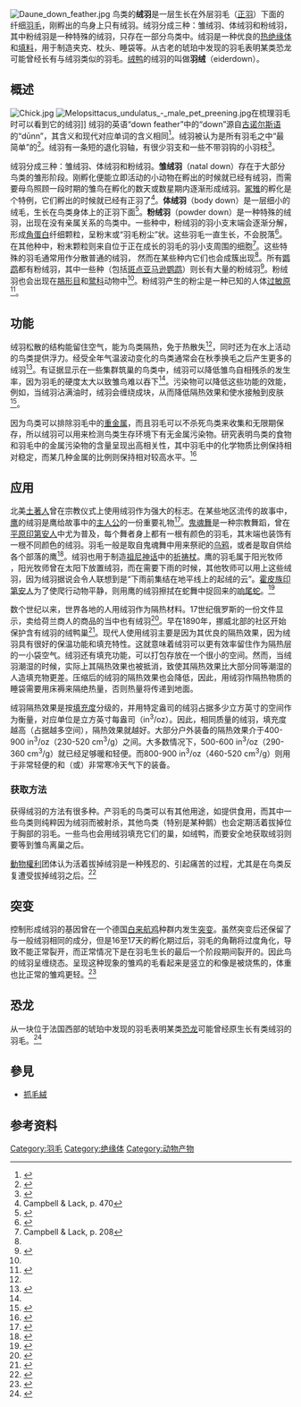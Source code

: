 [[File:Daune_down_feather.jpg|thumb]]
鸟类的'''绒羽'''是一层生长在外层羽毛（[[正羽|正羽]]）下面的纤细[[羽毛|羽毛]]，刚孵出的鸟身上只有绒羽。绒羽分成三种：雏绒羽、体绒羽和粉绒羽，其中粉绒羽是一种特殊的绒羽，只存在一部分鸟类中。绒羽是一种优良的[[热绝缘体|热绝缘体]]和[[填料|填料]]，用于制造夹克、枕头、睡袋等。从古老的琥珀中发现的羽毛表明某类恐龙可能曾经长有与绒羽类似的羽毛。[[绒鸭|绒鸭]]的绒羽的叫做'''羽绒'''（eiderdown）。

== 概述 ==
[[File:Chick.jpg|thumb]]
[[File:Melopsittacus_undulatus_-_male_pet_preening.jpg|thumb]]在梳理羽毛时可以看到它的绒羽]]
绒羽的英语“down feather”中的“down”源自[[古诺尔斯语|古诺尔斯语]]的“dūnn”，其含义和现代对应单词的含义相同<ref>{{cite web |url=http://www.merriam-webster.com/dictionary/down |title=<sup>7</sup>down (noun) |publisher=Merriam-Webster Dictionary |accessdate=2009-05-29 |archive-date=2009-04-25 |archive-url=https://web.archive.org/web/20090425132828/http://www.merriam-webster.com/dictionary/down |dead-url=no }}</ref>。绒羽被认为是所有羽毛之中“最简单”的<ref>{{cite book |title=The Integumen: A Textbook of Skin Biology |url=https://archive.org/details/integumenttextbo00spea |first=Richard Ian Campbell |last=Spearman |page=[https://archive.org/details/integumenttextbo00spea/page/97 97] |year=1973 |isbn=0-521-20048-2 |publisher=Cambridge University Press}}</ref>。绒羽有一条短的退化羽轴，有很少羽支和一些不带羽钩的小羽枝<ref name=HBW1>{{cite encyclopedia |title=Class Aves (Birds) |encyclopedia=Handbook of Birds of the World, Vol. 1: Ostrich to Ducks |location=Barcelona |publisher=Lynx Edicions |first=Eduardo |last=de Juana |editors=del Hoyo, Josep |page=39 |isbn=}}</ref>。

绒羽分成三种：雏绒羽、体绒羽和粉绒羽。'''雏绒羽'''（natal down）存在于大部分鸟类的雏形阶段。刚孵化便能立即活动的小动物在孵出的时候就已经有绒羽，而需要母鸟照顾一段时期的雏鸟在孵化的数天或数星期内逐渐形成绒羽。[[冢雉|冢雉]]的孵化是个特例，它们孵出的时候就已经有正羽了<ref>Campbell & Lack, p. 470</ref>。'''体绒羽'''（body down）是一层细小的绒毛，生长在鸟类身体上的正羽下面<ref name=Sibley>{{cite encyclopedia |title=Flight, Form, and Function |encyclopedia=The Sibley Guide to Bird Life & Behaviour |page=17 |year=2001 |publisher=Christopher Helm |location=London |isbn=0713662506 |first1=Chris |last1=Elphick |first2=John B. |last2=Dunning, Jr. |first3=Rich |last3=Cech |first4=Margaret |last4=Rubega |editors=Sibley, David; Elphick, Chris and Dunning Jr., John B.}}</ref>。'''粉绒羽'''（powder down）是一种特殊的绒羽，出现在没有亲属关系的鸟类中。一些种中，粉绒羽的羽小支末端会逐渐分解，形成[[角蛋白|角蛋白]]纤细颗粒，呈粉末或“羽毛粉尘”状。这些羽毛一直生长，不会脱落<ref>{{cite book |title=Home Study Course in Bird Biology, second edition |publisher=Cornell Laboratory of Ornithology |year=2003 |editor1-last=Podulka |editor1-first=Sandy |editor2-last=Rohrbaugh |editor2-first=Ronald W. |editor3-last=Bonney |editor3-first=Rick |page=55 (Glossary)}}</ref>。在其他种中，粉末颗粒则来自位于正在成长的羽毛的羽小支周围的细胞<ref name=Campbell208>Campbell & Lack, p. 208</ref>。这些特殊的羽毛通常用作分散普通的绒羽， 然而在某些种内它们也会成簇出现<ref name=HBW1/>。所有[[鹦鹉|鹦鹉]]都有粉绒羽，其中一些种（包括[[斑点亚马逊鹦鹉|斑点亚马逊鹦鹉]]）则长有大量的粉绒羽<ref>{{cite book |title=Parrots: A Guide to the Parrots of the World |first1=Tony |last1=Juniper |first2=Mike |last2=Parr |year=2003 |publisher=Christopher Helm |location=London |isbn=0713669330 |page=17}}</ref>。粉绒羽也会出现在[[䳍形目|䳍形目]]和[[鹭科|鹭科]]动物中<ref name=HBW1/>。粉绒羽产生的粉尘是一种已知的人体[[过敏原|过敏原]]<ref name="klein">{{cite web|url=http://yourtotalhealth.ivillage.com/bird-allergies.html?pageNum=3|title=Bird Allergies - iVillage Your Total Health|last=Klein|first=Norman|coauthors=Sicklick, Marc J.|date=7 March 2007|publisher=iVilliage - Your Total Health|accessdate=22 December 2009|deadurl=yes|archiveurl=https://web.archive.org/web/20090802095402/http://yourtotalhealth.ivillage.com/bird-allergies.html?pageNum=3|archivedate=2009年8月2日}}</ref>。

== 功能 ==
绒羽松散的结构能留住空气，能为鸟类隔热，免于热散失<ref name=Sibley/>，同时还为在水上活动的鸟类提供浮力。经受全年气温波动变化的鸟类通常会在秋季换毛之后产生更多的绒羽<ref name=Scott>{{cite book |title=Essential Ornithology |first=Graham |last=Scott |page=31 |publisher=Oxford University Press |year=2010 |isbn=0198569971}}</ref>。有证据显示在一些集群筑巢的鸟类中，绒羽可以降低雏鸟自相残杀的发生率，因为羽毛的硬度太大以致雏鸟难以吞下<ref name=Scott/>。污染物可以降低这些功能的效能，例如，当绒羽沾满油时，绒羽会缠绕成块，从而降低隔热效果和使水接触到皮肤<ref>{{cite book |title=Effects of Oil Pollution on Waterfowl: A Study of Salvage Methods |first1=Lynn A. |last1=Griner |first2=Robert |last2=Herdman |publisher=EPA Water Quality Office |date= December 1970 |page=18}}</ref>。

因为鸟类可以排除羽毛中的[[重金属|重金属]]，而且羽毛可以不杀死鸟类来收集和无限期保存，所以绒羽可以用来检测鸟类生存环境下有无金属污染物。研究表明鸟类的食物和羽毛中的金属污染物的含量呈现出高相关性，其中羽毛中的化学物质比例保持相对稳定，而某几种金属的比例则保持相对较高水平。<ref>{{cite journal|title=Assessment of metals in down feathers of female common eiders and their eggs from the Aleutians: arsenic, cadmium, chromium, lead, manganese, mercury and selenium |first1=Joanna |last1=Burger |first2=Michael |last2=Gochfeld |first3=Christian |last3=Jeituer |first4=Daniel |last4=Snigaroff |first5=Ronald |last5=Snigaroff |first6=Timothy |last6=Stamm |first7=Conrad |last7=Volz |doi=10.1007/s10661-007-9973-y |journal=Environmental Monitoring and Assessment |year=2008 |volume=143 |issue=1–3 |pages=247–256 |url=http://www.pitt.edu/~cdv5/metals_eggspdf.pdf |format=PDF }}{{dead link|date=六月 2017 |bot=InternetArchiveBot }}</ref>

== 应用 ==
北美[[土著人|土著人]]曾在宗教仪式上使用绒羽作为强大的标志。在某些地区流传的故事中，[[鹰|鹰]]的绒羽是鹰给故事中的[[主人公|主人公]]的一份重要礼物<ref>{{cite book |title=The Indians of Today |first=George Bird |last=Grinnell |pages=74–75 |publisher=Read Books |year=2008 |isbn=1443769703}}</ref>。[[鬼魂舞|鬼魂舞]]是一种宗教舞蹈，曾在[[平原印第安人|平原印第安人]]中尤为普及，每个舞者身上都有一根有颜色的羽毛，其末端也装饰有一根不同颜色的绒羽。羽毛一般是取自鬼魂舞中用来祭祀的[[乌鸦|乌鸦]]，或者是取自供给各个部落的鹰<ref>{{cite book |title=The Ghost Dance Religion and Wounded Knee |url=https://archive.org/details/ghostdancereligi0000moon |first=James |last=Mooney |year=1973 |location=Mineola, NY |publisher=Courier Dover Publications |page=[https://archive.org/details/ghostdancereligi0000moon/page/919 919] |isbn=0-486-26759-8}}</ref>。绒羽也用于制造[[祖尼神话|祖尼神话]]中的[[祈祷杖|祈祷杖]]。鹰的羽毛属于阳光牧师 ，阳光牧师曾在太阳下放置绒羽，而在需要下雨的时候，其他牧师可以用上这些绒羽，因为绒羽据说会令人联想到是“下雨前集结在地平线上的起绒的云”。[[霍皮族印第安人|霍皮族印第安人]]为了使爬行动物平静，则用鹰的绒羽擦拭在蛇舞中捉回来的[[响尾蛇|响尾蛇]]。<ref>{{cite book |title=Kachina Tales from the Indian Pueblos |url=https://archive.org/details/kachinatalesfrom0000hodg |first=Gene Meany |last=Hodge |page=[https://archive.org/details/kachinatalesfrom0000hodg/page/57 57] |location=Santa Fe |publisher=Sunstone Press |year=1993 |isbn=0-86534-184-2}}</ref>

数个世纪以来，世界各地的人用绒羽作为隔热材料。17世纪俄罗斯的一份文件显示，卖给荷兰商人的商品的当中也有绒羽<ref>{{cite book |title=Earth, Water and Sky: A Naturalist's Stories and Sketches |url=https://archive.org/details/earthwaterskynat0000john |first=Paul A. |last=Johnsgard |publisher=University of Texas Press |location=Austin, TX |isbn=029274059X |pages=119–120 |year=1999}}</ref>。早在1890年，挪威北部的社区开始保护含有绒羽的绒鸭巢<ref>{{cite book |title=Wildlife Resources: A Global Account of Economic Use |first1=Harald H. |last1=Roth |first2=Günter |last2=Merz |year=1997 |publisher=Springer-Verlag |location=Berlin |page=363 |isbn=3-540-61357-9}}</ref>。现代人使用绒羽主要是因为其优良的隔热效果，因为绒羽具有很好的保温功能和填充特性。这就意味着绒羽可以更有效率留住作为隔热层的一小袋空气。绒羽还有填充功能，可以打包存放在一个很小的空间。然而，当绒羽潮湿的时候，实际上其隔热效果也被抵消，致使其隔热效果比大部分同等潮湿的人造填充物更差。压缩后的绒羽的隔热效果也会降低，因此，用绒羽作隔热物质的睡袋需要用床褥来隔绝热量，否则热量将传递到地面。

绒羽隔热效果是按[[填充度|填充度]]分级的，并用特定盎司的绒羽占据多少立方英寸的空间作为衡量，对应单位是立方英寸每盎司（in<sup>3</sup>/oz）。因此，相同质量的绒羽，填充度越高（占据越多空间），隔热效果就越好。大部分户外装备的隔热效果介于400-900 in<sup>3</sup>/oz（230-520 cm<sup>3</sup>/g）之间。大多数情况下，500-600 in<sup>3</sup>/oz（290-360 cm<sup>3</sup>/g）就已经足够暖和轻便。而800-900 in<sup>3</sup>/oz（460-520 cm<sup>3</sup>/g）则用于非常轻便的和（或）非常寒冷天气下的装备。

=== 获取方法 ===
获得绒羽的方法有很多种。产羽毛的鸟类可以有其他用途，如提供食用，而其中一些鸟类则纯粹因为绒羽而被射杀，其他鸟类（特别是某种鹅）也会定期活着拔掉位于胸部的羽毛。一些鸟也会用绒羽填充它们的巢，如绒鸭，而要安全地获取绒羽则要等到雏鸟离巢之后。

[[動物權利|動物權利]]团体认为活着拔掉绒羽是一种残忍的、引起痛苦的过程，尤其是在鸟类反复遭受拔掉绒羽之后。<ref>{{cite web |url=http://www.peta.org/mc/factsheet_display.asp?ID=121 |title=Down and Silk: Birds and Insects Exploited for Fabric |deadurl=yes |archiveurl=https://web.archive.org/web/20040810050451/http://www.peta.org/mc/factsheet_display.asp?ID=121 |archivedate=2004-08-10 }}</ref>

== 突变 ==
控制形成绒羽的基因曾在一个德国[[白来航鸡|白来航鸡]]种群内发生[[突变|突变]]。虽然突变后还保留了与一般绒羽相同的成分，但是16至17天的孵化期过后，羽毛的角鞘将过度角化，导致不能正常裂开，而正常情况下是在羽毛生长的最后一个阶段期间裂开的。因此鸟的绒羽呈缠绕态。呈现这种现象的雏鸡的毛看起来是竖立的和像是被烧焦的，体重也比正常的雏鸡更轻。<ref>{{cite book |title=Poultry breeding and genetics |url=https://archive.org/details/poultrybreedingg0000unse |first=R. D. |last=Crawford |year=1990 |location=Amsterdam |publisher=Elsevier Health Sciences |isbn=0-444-88557-9 |page=[https://archive.org/details/poultrybreedingg0000unse/page/182 182]}}</ref>

==恐龙 ==
从一块位于法国西部的琥珀中发现的羽毛表明某类[[恐龙|恐龙]]可能曾经原生长有类绒羽的羽毛。<ref>{{cite web |last=Owen |first=James |url=http://news.nationalgeographic.com/news/2008/03/080311-amber-feathers.html |title=Dino-Era Feathers Found Encased in Amber |publisher=National Geographic News |date=11 May 2009 |accessdate=29 May 2009 |archive-date=2011-07-21 |archive-url=https://web.archive.org/web/20110721075856/http://news.nationalgeographic.com/news/2008/03/080311-amber-feathers.html |dead-url=no }}</ref>

== 參見 ==
* [[抓毛絨|抓毛絨]]

== 参考资料 ==
{{Reflist|colwidth=30em}}


{{Authority control}}
[[Category:羽毛|Category:羽毛]]
[[Category:绝缘体|Category:绝缘体]]
[[Category:动物产物|Category:动物产物]]